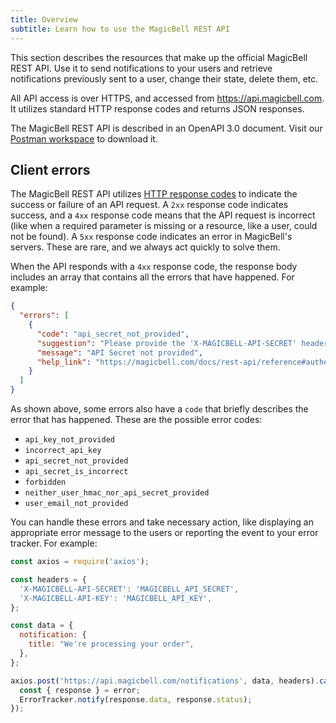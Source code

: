 ```yaml
---
title: Overview
subtitle: Learn how to use the MagicBell REST API
---
```


This section describes the resources that make up the official MagicBell REST
API. Use it to send notifications to your users and retrieve notifications
previously sent to a user, change their state, delete them, etc.

All API access is over HTTPS, and accessed from https://api.magicbell.com. It
utilizes standard HTTP response codes and returns JSON responses.

The MagicBell REST API is described in an OpenAPI 3.0 document. Visit our
[Postman workspace](https://www.postman.com/magicbell-api/workspace/magicbell)
to download it.

## Client errors

The MagicBell REST API utilizes [HTTP response codes](https://en.wikipedia.org/wiki/List_of_HTTP_status_codes)
to indicate the success or failure of an API request. A `2xx` response code
indicates success, and a `4xx` response code means that the API request is
incorrect (like when a required parameter is missing or a resource, like a user,
could not be found). A `5xx` response code indicates an error in MagicBell's
servers. These are rare, and we always act quickly to solve them.

When the API responds with a `4xx` response code, the response body includes an
array that contains all the errors that have happened. For example:

```json
{
  "errors": [
    {
      "code": "api_secret_not_provided",
      "suggestion": "Please provide the 'X-MAGICBELL-API-SECRET' header containing your MagicBell project's API secret. Alternatively, if you intend to use MagicBell's API in JavaScript in your web application's frontend, please provide the 'X-MAGICBELL-USER-EMAIL' header containing a user's email and the 'X-MAGICBELL-USER-HMAC' containing the user's HMAC.",
      "message": "API Secret not provided",
      "help_link": "https://magicbell.com/docs/rest-api/reference#authentication"
    }
  ]
}
```

As shown above, some errors also have a `code` that briefly describes the error
that has happened. These are the possible error codes:

- `api_key_not_provided`
- `incorrect_api_key`
- `api_secret_not_provided`
- `api_secret_is_incorrect`
- `forbidden`
- `neither_user_hmac_nor_api_secret_provided`
- `user_email_not_provided`

You can handle these errors and take necessary action, like displaying an
appropriate error message to the users or reporting the event to your error
tracker. For example:

```js title=Node
const axios = require('axios');

const headers = {
  'X-MAGICBELL-API-SECRET': 'MAGICBELL_API_SECRET',
  'X-MAGICBELL-API-KEY': 'MAGICBELL_API_KEY',
};

const data = {
  notification: {
    title: "We're processing your order",
  },
};

axios.post('https://api.magicbell.com/notifications', data, headers).catch((error) => {
  const { response } = error;
  ErrorTracker.notify(response.data, response.status);
});
```

